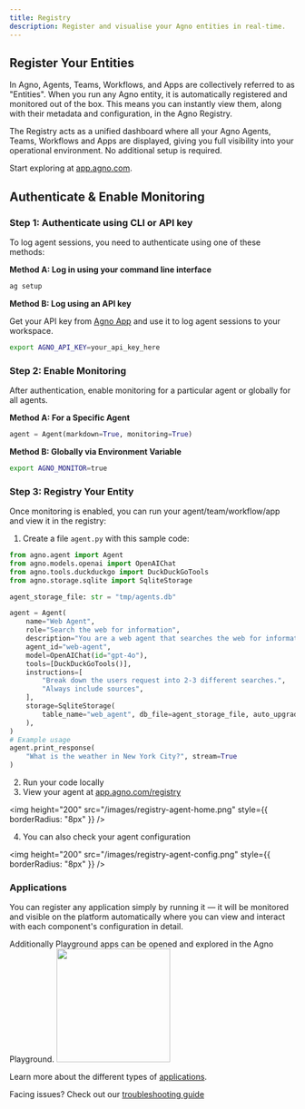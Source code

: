 ```yaml
---
title: Registry
description: Register and visualise your Agno entities in real-time.
---
```


## Register Your Entities

In Agno, Agents, Teams, Workflows, and Apps are collectively referred to as "Entities".
When you run any Agno entity, it is automatically registered and monitored out of the box. This means you can instantly view them, along with their metadata and configuration, in the Agno Registry.

The Registry acts as a unified dashboard where all your Agno Agents, Teams, Workflows and Apps are displayed, giving you full visibility into your operational environment. No additional setup is required.



Start exploring at [app.agno.com](https://app.agno.com).

## Authenticate & Enable Monitoring

### Step 1: Authenticate using CLI or API key

To log agent sessions, you need to authenticate using one of these methods:

**Method A: Log in using your command line interface**
```bash
ag setup
```

**Method B: Log using an API key**

Get your API key from [Agno App](https://app.agno.com/settings) and use it to log agent sessions to your workspace.

```bash
export AGNO_API_KEY=your_api_key_here
```

### Step 2: Enable Monitoring

After authentication, enable monitoring for a particular agent or globally for all agents.

**Method A: For a Specific Agent**
```python
agent = Agent(markdown=True, monitoring=True)
```

**Method B: Globally via Environment Variable**
```bash
export AGNO_MONITOR=true
```

### Step 3: Registry Your Entity

Once monitoring is enabled, you can run your agent/team/workflow/app and view it in the registry:

1. Create a file `agent.py` with this sample code:

```python 
from agno.agent import Agent
from agno.models.openai import OpenAIChat
from agno.tools.duckduckgo import DuckDuckGoTools
from agno.storage.sqlite import SqliteStorage

agent_storage_file: str = "tmp/agents.db"

agent = Agent(
    name="Web Agent",
    role="Search the web for information",
    description="You are a web agent that searches the web for information",
    agent_id="web-agent",
    model=OpenAIChat(id="gpt-4o"),
    tools=[DuckDuckGoTools()],
    instructions=[
        "Break down the users request into 2-3 different searches.",
        "Always include sources",
    ],
    storage=SqliteStorage(
        table_name="web_agent", db_file=agent_storage_file, auto_upgrade_schema=True
    ),
)
# Example usage
agent.print_response(
    "What is the weather in New York City?", stream=True
)
```

2. Run your code locally
3. View your agent at [app.agno.com/registry](https://app.agno.com/registry)

<img height="200" src="/images/registry-agent-home.png" style={{ borderRadius: "8px" }} />

4. You can also check your agent configuration

<img height="200" src="/images/registry-agent-config.png" style={{ borderRadius: "8px" }} />

### Applications
You can register any application simply by running it — it will be monitored and visible on the platform automatically where you can view and interact with each component's configuration in detail.

<Note>
Additionally Playground apps can be opened and explored in the Agno Playground.
</Note>
<img height="200" src="/images/registry-app-component.png" style={{ borderRadius: "8px" }} />

Learn more about the different types of [applications](/applications/playground/introduction).

<Info>Facing issues? Check out our [troubleshooting guide](/faq/cli-auth)</Info>

